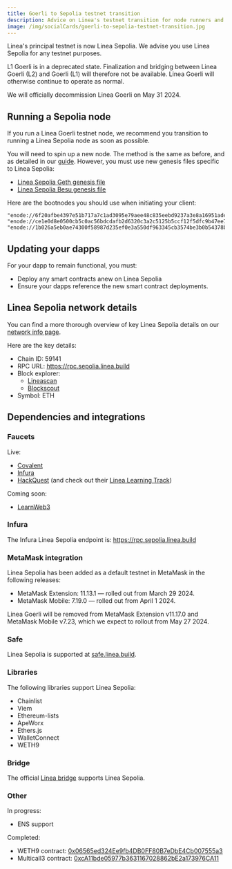 ```yaml
---
title: Goerli to Sepolia testnet transition
description: Advice on Linea's testnet transition for node runners and developers
image: /img/socialCards/goerli-to-sepolia-testnet-transition.jpg
---
```


Linea's principal testnet is now Linea Sepolia. We advise you use Linea Sepolia for any testnet 
purposes.

L1 Goerli is in a deprecated state. Finalization and bridging between Linea Goerli (L2) and Goerli 
(L1) will therefore not be available. Linea Goerli will otherwise continue to operate as normal.

We will officially decommission Linea Goerli on May 31 2024.

## Running a Sepolia node

If you run a Linea Goerli testnet node, we recommend you transition to running a Linea Sepolia node 
as soon as possible.

You will need to spin up a new node. The method is the same as before, and as detailed in our [guide](../guides/run-a-node). However, you must use new genesis files specific to Linea Sepolia:

- [Linea Sepolia Geth genesis file](pathname:///files/sepolia/genesis-sepolia-geth.json)
- [Linea Sepolia Besu genesis file](pathname:///files/sepolia/genesis-sepolia-besu.json)

Here are the bootnodes you should use when initiating your client:

```
"enode://6f20afbe4397e51b717a7c1ad3095e79aee48c835eebd9237a3e8a16951ade1fe0e66e981e30ea269849fcb6ba03d838da37f524fabd2a557474194a2e2604fa@18.221.100.27:31002"
"enode://ce1e0d8e0500cb5c0ac56bdcdafb2d6320c3a2c5125b5ccf12f5dfc9b47ee74acbcafc32559017613136c9c36a0ce74ba4f83b7fb8244f099f3b15708d9d3129@3.23.75.47:31000"
"enode://1b026a5eb0ae74300f58987d235ef0e3a550df963345cb3574be3b0b54378bd11f14dfd515a8976f2c2d2826090e9507b8ccc24f896a9ffffffcabcfd996a733@3.129.120.128:31001"
```

## Updating your dapps

For your dapp to remain functional, you must:

- Deploy any smart contracts anew on Linea Sepolia
- Ensure your dapps reference the new smart contract deployments.

## Linea Sepolia network details

You can find a more thorough overview of key Linea Sepolia details on our [network info page](./info-contracts). 

Here are the key details:

- Chain ID: 59141
- RPC URL: https://rpc.sepolia.linea.build
- Block explorer: 
    - [Lineascan](https://sepolia.lineascan.build)
    - [Blockscout](https://explorer.sepolia.linea.build)
- Symbol: ETH

## Dependencies and integrations

### Faucets

Live: 
- [Covalent](https://www.covalenthq.com/faucet/)
- [Infura](https://www.infura.io/faucet/linea)
- [HackQuest](https://www.hackquest.io/en/faucets/59141) (and check out their [Linea Learning Track](https://www.hackquest.io/en/learning-track/9be129e7-575b-49bd-a64e-1bbe32427ace))

Coming soon:
- [LearnWeb3](https://learnweb3.io/faucets/)

### Infura

The Infura Linea Sepolia endpoint is: https://rpc.sepolia.linea.build

### MetaMask integration

Linea Sepolia has been added as a default testnet in MetaMask in the following releases:

- MetaMask Extension: 11.13.1 — rolled out from March 29 2024.
- MetaMask Mobile: 7.19.0 — rolled out from April 1 2024.

Linea Goerli will be removed from MetaMask Extension v11.17.0 and MetaMask Mobile v7.23, which we 
expect to rollout from May 27 2024.

### Safe

Linea Sepolia is supported at [safe.linea.build](https://safe.linea.build/welcome). 

### Libraries

The following libraries support Linea Sepolia:

- Chainlist
- Viem
- Ethereum-lists
- ApeWorx
- Ethers.js
- WalletConnect
- WETH9

### Bridge

The official [Linea bridge](https://bridge.linea.build/) supports Linea Sepolia.

### Other

In progress:
- ENS support

Completed:
- WETH9 contract: [0x06565ed324Ee9fb4DB0FF80B7eDbE4Cb007555a3](https://sepolia.lineascan.build/address/0x06565ed324Ee9fb4DB0FF80B7eDbE4Cb007555a3)
- Multicall3 contract: [0xcA11bde05977b3631167028862bE2a173976CA11](https://sepolia.lineascan.build/address/0xca11bde05977b3631167028862be2a173976ca11)
